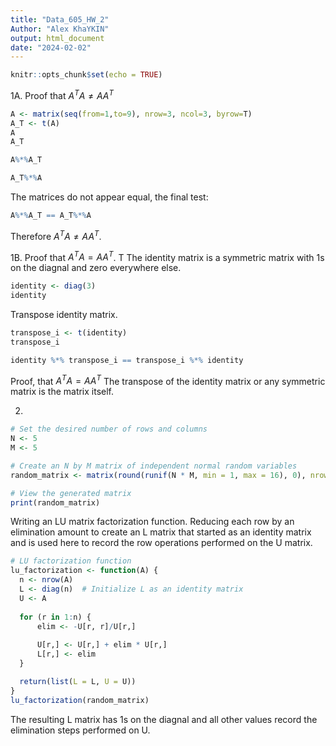 ---
title: "Data_605_HW_2"
Author: "Alex KhaYKIN"
output: html_document
date: "2024-02-02"
---

```{r setup, include=FALSE}
knitr::opts_chunk$set(echo = TRUE)
```

1A.
Proof that $A^TA \neq AA^T$

```{r}
A <- matrix(seq(from=1,to=9), nrow=3, ncol=3, byrow=T)
A_T <- t(A)
A
A_T
```
```{r}
A%*%A_T
```
```{r}
A_T%*%A
```
The matrices do not appear equal, the final test:
```{r}
A%*%A_T == A_T%*%A
```
Therefore $A^TA \neq AA^T$.

1B. Proof that $A^TA = AA^T$. T
The identity matrix is a symmetric matrix with 1s on the diagnal and zero everywhere else. 

```{r}
identity <- diag(3)
identity
```
Transpose identity matrix.

```{r}
transpose_i <- t(identity)
transpose_i
```

```{r}
identity %*% transpose_i == transpose_i %*% identity
```
Proof, that $A^TA = AA^T$
The transpose of the identity matrix or any symmetric matrix is the matrix itself.

2.

```{r}
# Set the desired number of rows and columns
N <- 5
M <- 5

# Create an N by M matrix of independent normal random variables
random_matrix <- matrix(round(runif(N * M, min = 1, max = 16), 0), nrow = N)

# View the generated matrix
print(random_matrix)
```
Writing an LU matrix factorization function. Reducing each row by an elimination amount to create an L matrix that started as an identity matrix and is used here to record the row operations performed on the U matrix.


```{r}
# LU factorization function
lu_factorization <- function(A) {
  n <- nrow(A)
  L <- diag(n)  # Initialize L as an identity matrix
  U <- A
  
  for (r in 1:n) {
      elim <- -U[r, r]/U[r,]
      
      U[r,] <- U[r,] + elim * U[r,]
      L[r,] <- elim
  }

  return(list(L = L, U = U))
}
lu_factorization(random_matrix)
```
The resulting L matrix has 1s on the diagnal and all other values record the elimination steps performed on U.
